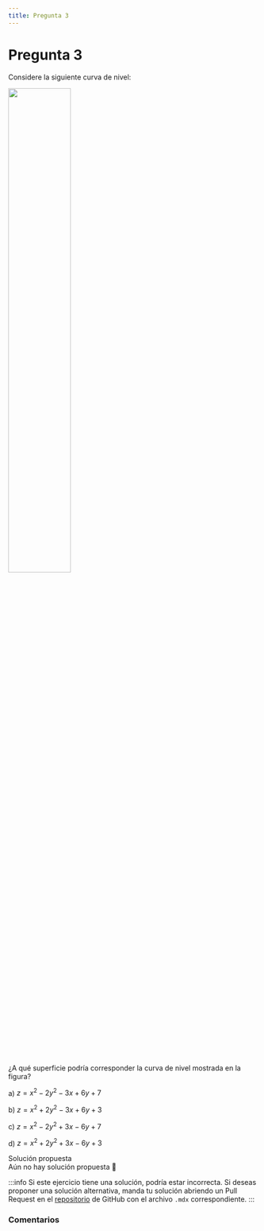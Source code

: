 ```yaml
---
title: Pregunta 3
---
```



# Pregunta 3

Considere la siguiente curva de nivel:

<Image
  src="mathematics/calculus-1-2-3/exercises/2019-1/p03/image.png"
  width="50%"
/>

¿A qué superficie podría corresponder la curva de nivel mostrada en la figura?

a) $z=x^2-2 y^2-3 x+6 y+7$

b) $z=x^2+2 y^2-3 x+6 y+3$

c) $z=x^2-2 y^2+3 x-6 y+7$

d) $z=x^2+2 y^2+3 x-6 y+3$

<MDXDetails>
<summary>Solución propuesta</summary>

<div className="exercise">
Aún no hay solución propuesta 🥲
</div>

:::info
Si este ejercicio tiene una solución, podría estar incorrecta. Si deseas proponer una solución alternativa, manda tu solución abriendo
un Pull Request en el [repositorio](https://github.com/crow-rojas/apuntes-fundamentals/pulls) de GitHub con el archivo
`.mdx` correspondiente.
:::

</MDXDetails>

### Comentarios

<Disqus
  url="https://crow-rojas.github.io/apuntes-fundamentals/docs/mathematics/calculus-1-2-3/exercises/2019-1/p03"
  identifier="docs/mathematics/calculus-1-2-3/exercises/2019-1/p03"
  title="2019-1 Cálculo I, II y III - Pregunta 03"
/>
